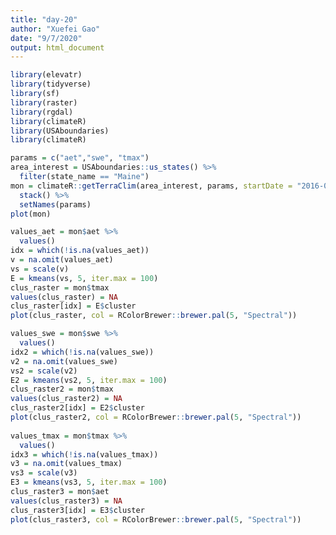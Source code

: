 ```yaml
---
title: "day-20"
author: "Xuefei Gao"
date: "9/7/2020"
output: html_document
---
```

```r
library(elevatr)
library(tidyverse)
library(sf)
library(raster)
library(rgdal)
library(climateR)
library(USAboundaries)
library(climateR)

params = c("aet","swe", "tmax")
area_interest = USAboundaries::us_states() %>%
  filter(state_name == "Maine")
mon = climateR::getTerraClim(area_interest, params, startDate = "2016-01-01", endDate = "2016-01-31") %>%
  stack() %>%
  setNames(params)
plot(mon)

values_aet = mon$aet %>%
  values()
idx = which(!is.na(values_aet))
v = na.omit(values_aet)
vs = scale(v)
E = kmeans(vs, 5, iter.max = 100)
clus_raster = mon$tmax
values(clus_raster) = NA
clus_raster[idx] = E$cluster
plot(clus_raster, col = RColorBrewer::brewer.pal(5, "Spectral"))

values_swe = mon$swe %>%
  values()
idx2 = which(!is.na(values_swe))
v2 = na.omit(values_swe)
vs2 = scale(v2)
E2 = kmeans(vs2, 5, iter.max = 100)
clus_raster2 = mon$tmax
values(clus_raster2) = NA
clus_raster2[idx] = E2$cluster
plot(clus_raster2, col = RColorBrewer::brewer.pal(5, "Spectral"))
 
values_tmax = mon$tmax %>%
  values()
idx3 = which(!is.na(values_tmax))
v3 = na.omit(values_tmax)
vs3 = scale(v3)
E3 = kmeans(vs3, 5, iter.max = 100)
clus_raster3 = mon$aet
values(clus_raster3) = NA
clus_raster3[idx] = E3$cluster
plot(clus_raster3, col = RColorBrewer::brewer.pal(5, "Spectral"))
```
